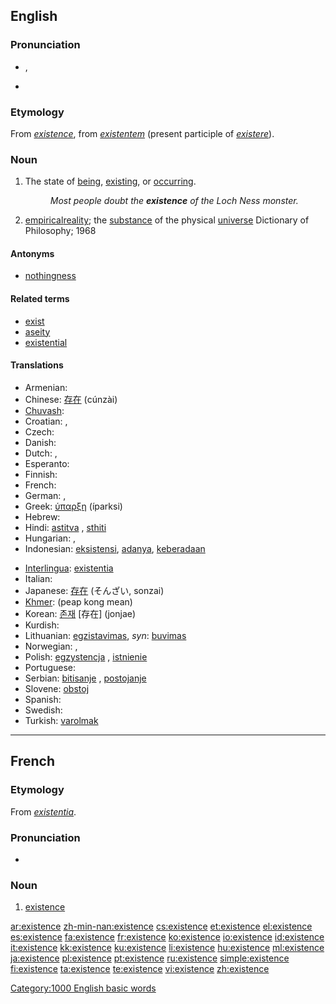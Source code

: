 {{wikipedia}}
==English==

===Pronunciation===
* {{a|US}} {{IPA|/ɛɡˈzɪstɛnts/|/ɪɡˈzɪstɛnts/}}, {{SAMPA|/Eg.zI.stEnts/}}
* {{audio|en-us-existence.ogg|Audio (US)}}

===Etymology===
From {{etyl|fro}} ''[[#French|existence]]'', from {{LL.}} ''[[existentem]]'' (present participle of ''[[existere]]'').

===Noun===
{{en-noun|s|-}}

# The state of [[being]], [[exist]]ing, or [[occur]]ring.
#: ''Most people doubt the '''existence''' of the Loch Ness monster.''
# [[empirical]][[ reality]]; the [[substance]] of the physical [[universe]] Dictionary of Philosophy; 1968

====Antonyms====
* [[nothingness]]

====Related terms====
* [[exist]]
* [[aseity]]
* [[existential]]

====Translations====
{{trans-top|the state of being, existing, or occurring}}
* Armenian: {{t-|hy|գոյություն|tr=goyut’yun|sc=Armn|xs=Armenian}}
* Chinese: [[存在]] (cúnzài)
* [[Chuvash]]: {{tø|cv|asd|tr=sasd|sc=Cyrl}}
* Croatian: {{t-|hr|egzistencija|f|alt=egzistèncija}}, {{t-|hr|postojanje|n|alt=póstojānje}}
* Czech: {{t+|cs|existence|f}}
* Danish: {{t|da|eksistens}}
* Dutch: {{t+|nl|bestaan|n}}, {{t+|nl|voorkomen|n}}
* Esperanto: {{t-|eo|ekzistado|xs=Esperanto}}
* Finnish: {{t-|fi|olemassaolo}}
* French: {{t+|fr|existence|f}}
* German: {{t+|de|Existenz|f}}, {{t+|de|Sein|n}}
* Greek: [[ύπαρξη]] (íparksi)
* Hebrew: {{t|he|קיום|tr=kiyum|sc=Hebr}}
* Hindi: [[astitva]] {{n}}, [[sthiti]] {{n}}
* Hungarian: {{t+|hu|lét}}, {{t+|hu|létezés}}
* Indonesian: [[eksistensi]], [[ada|adanya]], [[ada|keberadaan]]
{{trans-mid}}
* [[Interlingua]]: [[existentia]]
* Italian: {{t+|it|esistenza|f}}
* Japanese: [[存在]] (そんざい, sonzai)
* [[Khmer]]: {{Khmr|[[ភាពគង់មាន]]}} (peap kong mean)
* Korean: [[존재]] [存在] (jonjae)
* Kurdish: {{ku-Arab|[[بوون]]}}
* Lithuanian: [[egzistavimas]], ''syn'': [[buvimas]]
* Norwegian: {{t|no|eksistens|m}},  {{t|no|tilværelse|m}}
* Polish: [[egzystencja]] {{f}}, [[istnienie]] {{n}}
* Portuguese: {{t+|pt|existência|f}}
* Serbian: [[bitisanje]] {{n}}, [[postojanje]] {{n}}
* Slovene: [[obstoj]] {{m}}
* Spanish: {{t+|es|existencia|f}}
* Swedish: {{t+|sv|existens|c}}
* Turkish: [[varolmak]]
{{trans-bottom}}

[[Category:1000 English basic words]]

----

==French==

===Etymology===
From {{LL.}} ''[[existentia]]''.

===Pronunciation===
* {{audio|Fr-existence.ogg|audio}}

===Noun===
{{fr-noun|f}}

# [[#Noun|existence]]

[[ar:existence]]
[[zh-min-nan:existence]]
[[cs:existence]]
[[et:existence]]
[[el:existence]]
[[es:existence]]
[[fa:existence]]
[[fr:existence]]
[[ko:existence]]
[[io:existence]]
[[id:existence]]
[[it:existence]]
[[kk:existence]]
[[ku:existence]]
[[li:existence]]
[[hu:existence]]
[[ml:existence]]
[[ja:existence]]
[[pl:existence]]
[[pt:existence]]
[[ru:existence]]
[[simple:existence]]
[[fi:existence]]
[[ta:existence]]
[[te:existence]]
[[vi:existence]]
[[zh:existence]]